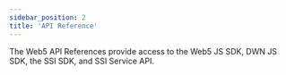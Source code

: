 ```yaml
---
sidebar_position: 2
title: 'API Reference'
---
```



<div>
  <p>The Web5 API References provide access to the Web5 JS SDK, DWN JS SDK, the SSI SDK, and SSI Service API.</p>
  <div className="grid grid-cols-2 gap-4">
    <ApiCard
      url="/docs/apis/ssi-service"
      name="SSI Service API"
      description="The Self Sovereign Identity Service (SSIS) facilitates all things relating to DIDs and Verifiable Credentials "
    />
    <ApiCard
      url="https://tbd54566975.github.io/dwn-sdk-js/"
      name="DWN JavaScript SDK"
      description="A decentralized personal and application data storage and message relay node, as defined in the DIF Decentralized Web Node specification. Users may have multiple Nodes that replicate their data between them."
    />
    <ApiCard
      url="https://pkg.go.dev/github.com/TBD54566975/ssi-sdk"
      name="SSI SDK - Go Docs"
      description=" The ssi-sdk intends to provide flexible functionality based on a set of standards-based primitives for building decentralized identity applications in a modular manner: with limited dependencies between components."
    />
  </div>
</div>

